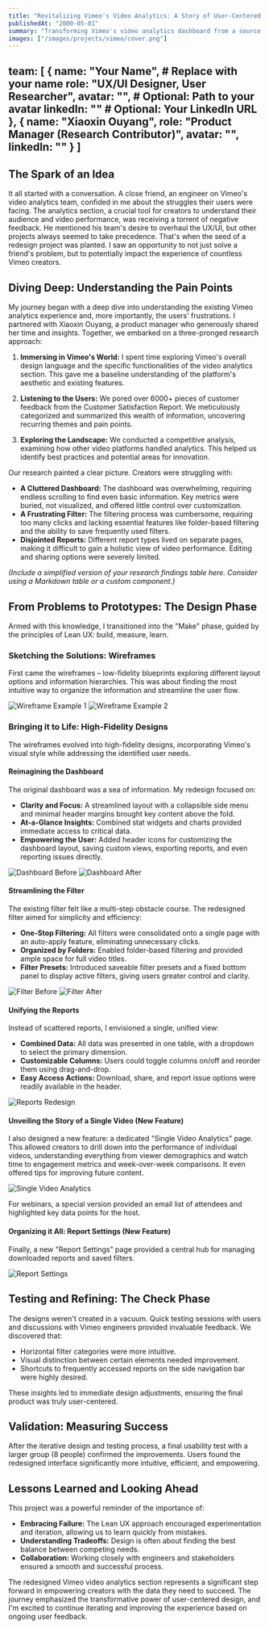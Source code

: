 ```yaml
---
title: "Revitalizing Vimeo's Video Analytics: A Story of User-Centered Redesign"
publishedAt: "2000-05-01"
summary: "Transforming Vimeo's video analytics dashboard from a source of frustration to a powerful tool for creators, driven by user feedback and a Lean UX approach."
images: ["/images/projects/vimeo/cover.png"]
---
```




team: [
    {
      name: "Your Name", # Replace with your name
      role: "UX/UI Designer, User Researcher",
      avatar: "", # Optional: Path to your avatar
      linkedIn: "" # Optional: Your LinkedIn URL
    },
    {
      name: "Xiaoxin Ouyang",
      role: "Product Manager (Research Contributor)",
      avatar: "",
      linkedIn: ""
    }
]
---

## The Spark of an Idea

It all started with a conversation. A close friend, an engineer on Vimeo's video analytics team, confided in me about the struggles their users were facing.  The analytics section, a crucial tool for creators to understand their audience and video performance, was receiving a torrent of negative feedback.  He mentioned his team's desire to overhaul the UX/UI, but other projects always seemed to take precedence.  That's when the seed of a redesign project was planted. I saw an opportunity to not just solve a friend's problem, but to potentially impact the experience of countless Vimeo creators.



## Diving Deep: Understanding the Pain Points

My journey began with a deep dive into understanding the existing Vimeo analytics experience and, more importantly, the users' frustrations.  I partnered with Xiaoxin Ouyang, a product manager who generously shared her time and insights. Together, we embarked on a three-pronged research approach:

1.  **Immersing in Vimeo's World:** I spent time exploring Vimeo's overall design language and the specific functionalities of the video analytics section.  This gave me a baseline understanding of the platform's aesthetic and existing features.

2.  **Listening to the Users:** We pored over 6000+ pieces of customer feedback from the Customer Satisfaction Report.  We meticulously categorized and summarized this wealth of information, uncovering recurring themes and pain points.

3.  **Exploring the Landscape:**  We conducted a competitive analysis, examining how other video platforms handled analytics.  This helped us identify best practices and potential areas for innovation.

Our research painted a clear picture.  Creators were struggling with:

*   **A Cluttered Dashboard:**  The dashboard was overwhelming, requiring endless scrolling to find even basic information. Key metrics were buried, not visualized, and offered little control over customization.
*   **A Frustrating Filter:**  The filtering process was cumbersome, requiring too many clicks and lacking essential features like folder-based filtering and the ability to save frequently used filters.
*   **Disjointed Reports:**  Different report types lived on separate pages, making it difficult to gain a holistic view of video performance.  Editing and sharing options were severely limited.

*(Include a simplified version of your research findings table here.  Consider using a Markdown table or a custom component.)*

## From Problems to Prototypes: The Design Phase

Armed with this knowledge, I transitioned into the "Make" phase, guided by the principles of Lean UX: build, measure, learn.

### Sketching the Solutions: Wireframes

First came the wireframes – low-fidelity blueprints exploring different layout options and information hierarchies. This was about finding the most intuitive way to organize the information and streamline the user flow.

![Wireframe Example 1](/images/projects/vimeo-analytics/wireframe1.jpg)
![Wireframe Example 2](/images/projects/vimeo-analytics/wireframe2.jpg)

### Bringing it to Life: High-Fidelity Designs

The wireframes evolved into high-fidelity designs, incorporating Vimeo's visual style while addressing the identified user needs.

#### Reimagining the Dashboard

The original dashboard was a sea of information. My redesign focused on:

*   **Clarity and Focus:** A streamlined layout with a collapsible side menu and minimal header margins brought key content above the fold.
*   **At-a-Glance Insights:**  Combined stat widgets and charts provided immediate access to critical data.
*   **Empowering the User:**  Added header icons for customizing the dashboard layout, saving custom views, exporting reports, and even reporting issues directly.

![Dashboard Before](/images/projects/vimeo-analytics/dashboard-before.jpg)
![Dashboard After](/images/projects/vimeo-analytics/dashboard-after.jpg)

#### Streamlining the Filter

The existing filter felt like a multi-step obstacle course. The redesigned filter aimed for simplicity and efficiency:

*   **One-Stop Filtering:**  All filters were consolidated onto a single page with an auto-apply feature, eliminating unnecessary clicks.
*   **Organized by Folders:**  Enabled folder-based filtering and provided ample space for full video titles.
*   **Filter Presets:**  Introduced saveable filter presets and a fixed bottom panel to display active filters, giving users greater control and clarity.

![Filter Before](/images/projects/vimeo-analytics/filter-before.jpg)
![Filter After](/images/projects/vimeo-analytics/filter-after.jpg)

#### Unifying the Reports

Instead of scattered reports, I envisioned a single, unified view:

*   **Combined Data:**  All data was presented in one table, with a dropdown to select the primary dimension.
*   **Customizable Columns:**  Users could toggle columns on/off and reorder them using drag-and-drop.
*   **Easy Access Actions:**  Download, share, and report issue options were readily available in the header.

![Reports Redesign](/images/projects/vimeo-analytics/reports.jpg)

#### Unveiling the Story of a Single Video (New Feature)

I also designed a new feature: a dedicated "Single Video Analytics" page. This allowed creators to drill down into the performance of individual videos, understanding everything from viewer demographics and watch time to engagement metrics and week-over-week comparisons. It even offered tips for improving future content.

![Single Video Analytics](/images/projects/vimeo-analytics/single-video.jpg)

For webinars, a special version provided an email list of attendees and highlighted key data points for the host.

#### Organizing it All: Report Settings (New Feature)

Finally, a new "Report Settings" page provided a central hub for managing downloaded reports and saved filters.

![Report Settings](/images/projects/vimeo-analytics/report-settings.jpg)

## Testing and Refining: The Check Phase

The designs weren't created in a vacuum.  Quick testing sessions with users and discussions with Vimeo engineers provided invaluable feedback.  We discovered that:

*   Horizontal filter categories were more intuitive.
*   Visual distinction between certain elements needed improvement.
*   Shortcuts to frequently accessed reports on the side navigation bar were highly desired.

These insights led to immediate design adjustments, ensuring the final product was truly user-centered.

## Validation: Measuring Success

After the iterative design and testing process, a final usability test with a larger group (8 people) confirmed the improvements.  Users found the redesigned interface significantly more intuitive, efficient, and empowering.

## Lessons Learned and Looking Ahead

This project was a powerful reminder of the importance of:

*   **Embracing Failure:** The Lean UX approach encouraged experimentation and iteration, allowing us to learn quickly from mistakes.
*   **Understanding Tradeoffs:**  Design is often about finding the best balance between competing needs.
*   **Collaboration:**  Working closely with engineers and stakeholders ensured a smooth and successful process.

The redesigned Vimeo video analytics section represents a significant step forward in empowering creators with the data they need to succeed.  The journey emphasized the transformative power of user-centered design, and I'm excited to continue iterating and improving the experience based on ongoing user feedback.